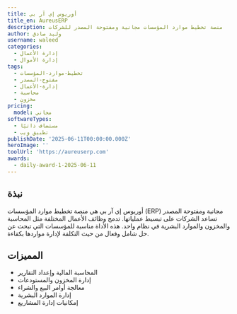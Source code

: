 ```yaml
---
title: أوريوس إي آر بي
title_en: AureusERP
description: منصة تخطيط موارد المؤسسات مجانية ومفتوحة المصدر للشركات
author: وليد صادق
username: waleed
categories:
  - إدارة الأعمال
  - إدارة الأموال
tags:
  - تخطيط-موارد-المؤسسات
  - مفتوح-المصدر
  - إدارة-الأعمال
  - محاسبة
  - مخزون
pricing:
  model: مجاني
softwareTypes:
  - مستضاف ذاتيًا
  - تطبيق ويب
publishDate: '2025-06-11T00:00:00.000Z'
heroImage: ''
toolUrl: 'https://aureuserp.com'
awards:
  - daily-award-1-2025-06-11
---
```

## نبذة
أوريوس إي آر بي هي منصة تخطيط موارد المؤسسات (ERP) مجانية ومفتوحة المصدر تساعد الشركات على تبسيط عملياتها. تدمج وظائف الأعمال المختلفة مثل المحاسبة والمخزون والموارد البشرية في نظام واحد. هذه الأداة مناسبة للمؤسسات التي تبحث عن حل شامل وفعال من حيث التكلفة لإدارة مواردها بكفاءة.

## المميزات
- المحاسبة المالية وإعداد التقارير
- إدارة المخزون والمستودعات
- معالجة أوامر البيع والشراء
- إدارة الموارد البشرية
- إمكانيات إدارة المشاريع
